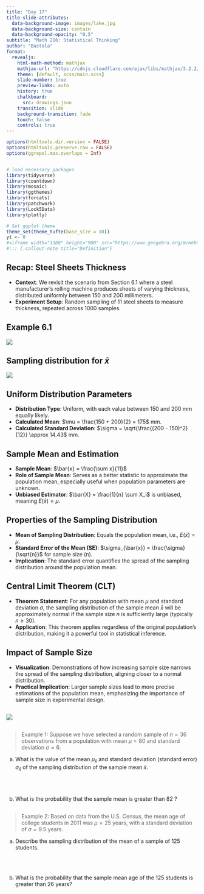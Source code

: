 ```yaml
---
title: "Day 17"
title-slide-attributes:
  data-background-image: images/lake.jpg
  data-background-size: contain
  data-background-opacity: "0.5"
subtitle: "Math 216: Statistical Thinking"
author: "Bastola"
format:
  revealjs:
    html-math-method: mathjax
    mathjax-url: "https://cdnjs.cloudflare.com/ajax/libs/mathjax/3.2.2/MathJax.js" 
    theme: [default, scss/main.scss]
    slide-number: true
    preview-links: auto
    history: true
    chalkboard: 
      src: drawings.json
    transition: slide
    background-transition: fade    
    touch: false
    controls: true
---
```


```r
options(htmltools.dir.version = FALSE)
options(htmltools.preserve.raw = FALSE)
options(ggrepel.max.overlaps = Inf)


# load necessary packages
library(tidyverse)
library(countdown)
library(mosaic)
library(ggthemes)
library(forcats)
library(patchwork)
library(Lock5Data)
library(plotly)

# Set ggplot theme
theme_set(theme_tufte(base_size = 10))
yt <- 0
#<iframe width="1380" height="900" src="https://www.geogebra.org/m/mehn8u8s"></iframe>
#::: {.callout-note title="Definition"}
```



## Recap: Steel Sheets Thickness{.font80}


::: cle13

- **Context**: We revisit the scenario from Section 6.1 where a steel manufacturer's rolling machine produces sheets of varying thickness, distributed uniformly between 150 and 200 millimeters.
- **Experiment Setup**: Random sampling of 11 steel sheets to measure thickness, repeated across 1000 samples.


:::


## Example 6.1 {.font80}


![](images/example6.1.png)

## Sampling distribution for $\bar{x}$ {.font80}

![](images/hist6.1.png)

## Uniform Distribution Parameters {.font80}

::: cle6

- **Distribution Type**: Uniform, with each value between 150 and 200 mm equally likely.
- **Calculated Mean**: $\mu = \frac{150 + 200}{2} = 175$ mm.
- **Calculated Standard Deviation**: $\sigma = \sqrt{\frac{(200 - 150)^2}{12}} \approx 14.43$ mm.


:::


## Sample Mean and Estimation {.font80}


::: cle9

- **Sample Mean**: $\bar{x} = \frac{\sum x}{11}$
- **Role of Sample Mean**: Serves as a better statistic to approximate the population mean, especially useful when population parameters are unknown.
- **Unbiased Estimator**: $\bar{X} = \frac{1}{n} \sum X_i$ is unbiased, meaning $E(\bar{x}) = \mu$.

:::


## Properties of the Sampling Distribution {.font70}


::: cle13
- **Mean of Sampling Distribution**: Equals the population mean, i.e., $E(\bar{x}) = \mu$.
- **Standard Error of the Mean (SE)**: $\sigma_{\bar{x}} = \frac{\sigma}{\sqrt{n}}$ for sample size \(n\).
- **Implication**: The standard error quantifies the spread of the sampling distribution around the population mean.

:::



## Central Limit Theorem (CLT) {.font80}

::: cle14

- **Theorem Statement**: For any population with mean $\mu$ and standard deviation $\sigma$, the sampling distribution of the sample mean $\bar{x}$ will be approximately normal if the sample size $n$ is sufficiently large (typically $n \geq 30$).
- **Application**: This theorem applies regardless of the original population's distribution, making it a powerful tool in statistical inference.


:::

## Impact of Sample Size {.font80}

::: cle13
- **Visualization**: Demonstrations of how increasing sample size narrows the spread of the sampling distribution, aligning closer to a normal distribution.
- **Practical Implication**: Larger sample sizes lead to more precise estimations of the population mean, emphasizing the importance of sample size in experimental design.

:::


## 


![](images/various_sampling_distr.png)


## {.font60}

> Example 1: Suppose we have selected a random sample of $n=36$ observations from a population with mean $\mu=80$ and standard deviation $\sigma=6$.

a. What is the value of the mean $\mu_{\bar{x}}$ and standard deviation (standard error) $\sigma_{\bar{x}}$ of the sampling distribution of the sample mean $\bar{x}$.

<br>
<br>

b. What is the probability that the sample mean is greater than 82 ?


## {.font60}

> Example 2: Based on data from the U.S. Census, the mean age of college students in 2011 was $\mu=25$ years, with a standard deviation of $\sigma=9.5$ years.

a. Describe the sampling distribution of the mean of a sample of 125 students.

<br>
<br>

b. What is the probability that the sample mean age of the 125 students is greater than 26 years?


##


##